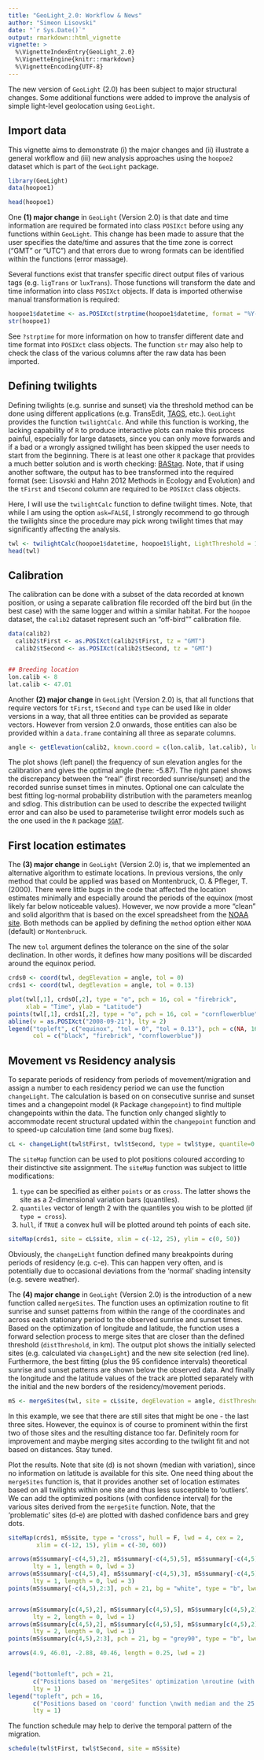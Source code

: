```yaml
---
title: "GeoLight_2.0: Workflow & News"
author: "Simeon Lisovski"
date: "`r Sys.Date()`"
output: rmarkdown::html_vignette
vignette: >
  %\VignetteIndexEntry{GeoLight_2.0}
  %\VignetteEngine{knitr::rmarkdown}
  %\VignetteEncoding{UTF-8}
---
```


The new version of `GeoLight` (2.0) has been subject to major structural changes. Some additional functions were added to improve the analysis of simple light-level geolocation using `GeoLight`.


## Import data

This vignette aims to demonstrate (i) the major changes and (ii) illustrate a general workflow and (iii) new analysis approaches using the `hoopoe2` dataset which is part of the `GeoLight` package.

```r
library(GeoLight)
data(hoopoe1)

head(hoopoe1)
```

One **(1) major change** in `GeoLight` (Version 2.0) is that date and time information are required be formated into class `POSIXct` before using any functions within `GeoLight`. This change has been made to assure that the user specifies the date/time and assures that the time zone is correct ("GMT" or "UTC") and that errors due to wrong formats can be identified within the functions (error massage).

Several functions exist that transfer specific direct output files of various tags (e.g. `ligTrans` or `luxTrans`). Those functions will transform the date and time information into class `POSIXct` objects. If data is imported otherwise manual transformation is required:

```r
hoopoe1$datetime <- as.POSIXct(strptime(hoopoe1$datetime, format = "%Y-%m-%d %H:%M:%S", tz = "GMT"))
str(hoopoe1)
```

See `?strptime` for more information on how to transfer different date and time format into `POSIXct` class objects. The function `str` may also help to check the class of the various columns after the raw data has been imported.


## Defining twilights

Defining twilights (e.g. sunrise and sunset) via the threshold method can be done using different applications (e.g. TransEdit, [TAGS](http://tags.animalmigration.org/geologgerui/), etc.). `GeoLight` provides the function `twilightCalc`. And while this function is working, the lacking capability of `R` to produce interactive plots can make this process painful, especially for large datasets, since you can only move forwards and if a bad or a wrongly assigned twilight has been skipped the user needs to start from the beginning. There is at least one other `R` package that provides a much better solution and is worth checking: [BAStag](https://github.com/SWotherspoon/BAStag). Note, that if using another software, the output has to bee transformed into the required format (see: Lisovski and Hahn 2012 Methods in Ecology and Evolution) and the `tFirst` and `tSecond` column are required to be `POSIXct` class objects.

Here, I will use the `twilightCalc` function to define twilight times. Note, that while I am using the option `ask=FALSE`, I strongly recommend to go through the twilights since the procedure may pick wrong twilight times that may significantly affecting the analysis.



```r
twl <- twilightCalc(hoopoe1$datetime, hoopoe1$light, LightThreshold = 1.5, ask = F)
head(twl)
```


## Calibration

The calibration can be done with a subset of the data recorded at known position, or using a separate calibration file recorded off the bird but (in the best case) with the same logger and within a similar habitat. For the `hoopoe` dataset, the `calib2` dataset represent such an "off-bird"" calibration file.

```r
data(calib2)
  calib2$tFirst <- as.POSIXct(calib2$tFirst, tz = "GMT")
  calib2$tSecond <- as.POSIXct(calib2$tSecond, tz = "GMT")


## Breeding location
lon.calib <- 8
lat.calib <- 47.01
```

Another **(2) major change** in `GeoLight` (Version 2.0) is, that all functions that require vectors for `tFirst`, `tSecond` and `type` can be used like in older versions in  a way, that all three entities can be provided as separate vectors. However from version 2.0 onwards, those entities can also be provided within a `data.frame` containing all three as separate columns.

```r
angle <- getElevation(calib2, known.coord = c(lon.calib, lat.calib), lnorm.pars = TRUE)[1]
```

The plot shows (left panel) the frequency of sun elevation angles for the calibration and gives the optimal angle (here: -5.87). The right panel shows the discrepancy between the "real" (first recorded sunrise/sunset) and the recorded sunrise sunset times in minutes. Optional one can calculate the best fitting log-normal probability distribution with the parameters meanlog and sdlog. This distribution can be used to describe the expected twilight error and can also be used to parameterise twilight error models such as the one used in the `R` package [`SGAT`](https://github.com/swotherspoon/sgat).

## First location estimates

The **(3) major change** in `GeoLight` (Version 2.0) is, that we implemented an alternative algorithm to estimate locations. In previous versions, the only method that could be applied was based on Montenbruck, O. & Pfleger, T. (2000). There were little bugs in the code that affected the location estimates minimally and especially around the periods of the equinox (most likely far below noticeable values). However, we now provide a more "clean" and solid algorithm that is based on the excel spreadsheet from the [NOAA site](http://www.esrl.noaa.gov/gmd/grad/solcalc/). Both methods can be applied by defining the `method` option either `NOAA` (default) or `Montenbruck`.

The new `tol` argument defines the tolerance on the sine of the solar declination. In other words, it defines how many positions will be discarded around the equinox period.

```r
crds0 <- coord(twl, degElevation = angle, tol = 0)
crds1 <- coord(twl, degElevation = angle, tol = 0.13)

plot(twl[,1], crds0[,2], type = "o", pch = 16, col = "firebrick", 
     xlab = "Time", ylab = "Latitude")
points(twl[,1], crds1[,2], type = "o", pch = 16, col = "cornflowerblue")
abline(v = as.POSIXct("2008-09-21"), lty = 2)
legend("topleft", c("equinox", "tol = 0", "tol = 0.13"), pch = c(NA, 16, 16), lty = c(2,1,1), 
       col = c("black", "firebrick", "cornflowerblue"))
```

## Movement vs Residency analysis

To separate periods of residency from periods of movement/migration and assign a number to each residency period we can use the function `changeLight`. The calculation is based on on consecutive sunrise and sunset times and a changepoint model (`R` Package `changepoint`) to find multiple changepoints within the data. The function only changed slightly to accommodate recent structural updated within the `changepoint` function and to speed-up calculation time (and some bug fixes).

```r
cL <- changeLight(twl$tFirst, twl$tSecond, type = twl$type, quantile=0.95, summary = F, days = 2)
```

The `siteMap` function can be used to plot positions coloured according to their distinctive site assignment. The `siteMap` function was subject to little modifications: 

1. `type` can be specified as either `points` or as `cross`. The latter shows the site as a 2-dimensional variation bars (quantiles).
2. `quantiles` vector of length 2 with the quantiles you wish to be plotted (if `type = cross`).
3. `hull`, if `TRUE` a convex hull will be plotted around teh points of each site.

```r
siteMap(crds1, site = cL$site, xlim = c(-12, 25), ylim = c(0, 50))
````

Obviously, the `changeLight` function defined many breakpoints during periods of residency (e.g. c-e). This can happen very often, and is potentially due to occasional deviations from the 'normal' shading intensity (e.g. severe weather).

The **(4) major change** in `GeoLight` (Version 2.0) is the introduction of a new function called `mergeSites`. The function uses an optimization routine to fit sunrise and sunset patterns from within the range of the coordinates and across each stationary period to the observed sunrise and sunset times. Based on the optimization of longitude and latitude, the function uses a forward selection process to merge sites that are closer than the defined threshold (`distThreshold`, in km). The output plot shows the initially selected sites (e.g. calculated via `changeLight`) and the new site selection (red line). Furthermore, the best fitting (plus the 95 confidence intervals) theoretical sunrise and sunset patterns are shown below the observed data. And finally the longitude and the latitude values of the track are plotted separately with the initial and the new borders of the residency/movement periods.

```r
mS <- mergeSites(twl, site = cL$site, degElevation = angle, distThreshold = 300)
```

In this example, we see that there are still sites that might be one - the last three sites. However, the equinox is of course to prominent within the first two of those sites and the resulting distance too far. Definitely room for improvement and maybe merging sites according to the twilight fit and not based on distances. Stay tuned.

Plot the results. Note that site (d) is not shown (median with variation), since no information on latitude is available for this site. One need thing about the `mergeSites` function is, that it provides another set of location estimates based on all twilights within one site and thus less susceptible to 'outliers'. We can add the optimized positions (with confidence interval) for the various sites derived from the `mergeSite` function. Note, that the 'problematic' sites (d-e) are plotted with dashed confidence bars and grey dots.

```r
siteMap(crds1, mS$site, type = "cross", hull = F, lwd = 4, cex = 2,
        xlim = c(-12, 15), ylim = c(-30, 60))

arrows(mS$summary[-c(4,5),2], mS$summary[-c(4,5),5], mS$summary[-c(4,5),2], mS$summary[-c(4,5),7], 
       lty = 1, length = 0, lwd = 3)
arrows(mS$summary[-c(4,5),4], mS$summary[-c(4,5),3], mS$summary[-c(4,5),6], mS$summary[-c(4,5),3], 
       lty = 1, length = 0, lwd = 3)
points(mS$summary[-c(4,5),2:3], pch = 21, bg = "white", type = "b", lwd = 2, cex = 1.5)


arrows(mS$summary[c(4,5),2], mS$summary[c(4,5),5], mS$summary[c(4,5),2], mS$summary[c(4,5),7], 
       lty = 2, length = 0, lwd = 1)
arrows(mS$summary[c(4,5),2], mS$summary[c(4,5),5], mS$summary[c(4,5),2], mS$summary[c(4,5),7], 
       lty = 2, length = 0, lwd = 1)
points(mS$summary[c(4,5),2:3], pch = 21, bg = "grey90", type = "b", lwd = 1.5, cex = 1)

arrows(4.9, 46.01, -2.88, 40.46, length = 0.25, lwd = 2)


legend("bottomleft", pch = 21, 
       c("Positions based on 'mergeSites' optimization \nroutine (with 95% confidence intervals)."), 
       lty = 1)
legend("topleft", pch = 16, 
       c("Positions based on 'coord' function \nwith median and the 25 and 75 percent variation."), 
       lty = 1)
```

The function schedule may help to derive the temporal pattern of the migration.

```r
schedule(twl$tFirst, twl$tSecond, site = mS$site)
```



